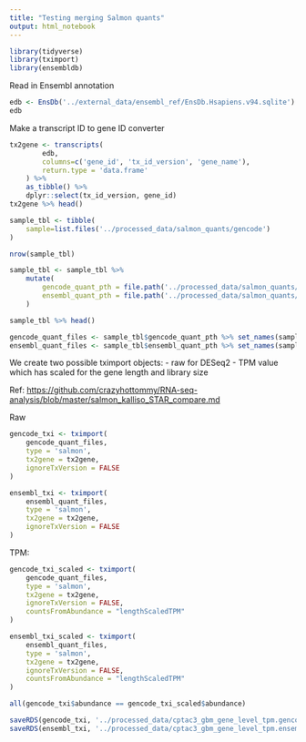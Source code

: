```yaml
---
title: "Testing merging Salmon quants"
output: html_notebook
---
```


```r
library(tidyverse)
library(tximport)
library(ensembldb)
```

Read in Ensembl annotation
```r
edb <- EnsDb('../external_data/ensembl_ref/EnsDb.Hsapiens.v94.sqlite')
edb
```


Make a transcript ID to gene ID converter
```r
tx2gene <- transcripts(
        edb, 
        columns=c('gene_id', 'tx_id_version', 'gene_name'), 
        return.type = 'data.frame'
    ) %>%
    as_tibble() %>%
    dplyr::select(tx_id_version, gene_id)
tx2gene %>% head()
```

```r
sample_tbl <- tibble(
    sample=list.files('../processed_data/salmon_quants/gencode')
)

nrow(sample_tbl)
```


```r
sample_tbl <- sample_tbl %>%
    mutate(
        gencode_quant_pth = file.path('../processed_data/salmon_quants/gencode', sample, 'quant.sf'),
        ensembl_quant_pth = file.path('../processed_data/salmon_quants/ensembl', sample, 'quant.sf')
    )

sample_tbl %>% head()
```

```r
gencode_quant_files <- sample_tbl$gencode_quant_pth %>% set_names(sample_tbl$sample)
ensembl_quant_files <- sample_tbl$ensembl_quant_pth %>% set_names(sample_tbl$sample)
```


We create two possible tximport objects:
- raw for DESeq2
- TPM value which has scaled for the gene length and library size

Ref: <https://github.com/crazyhottommy/RNA-seq-analysis/blob/master/salmon_kalliso_STAR_compare.md>

Raw
```r
gencode_txi <- tximport(
    gencode_quant_files,
    type = 'salmon',
    tx2gene = tx2gene,
    ignoreTxVersion = FALSE
)

ensembl_txi <- tximport(
    ensembl_quant_files,
    type = 'salmon',
    tx2gene = tx2gene,
    ignoreTxVersion = FALSE
)
```


TPM:
```r
gencode_txi_scaled <- tximport(
    gencode_quant_files,
    type = 'salmon',
    tx2gene = tx2gene,
    ignoreTxVersion = FALSE,
    countsFromAbundance = "lengthScaledTPM"
)

ensembl_txi_scaled <- tximport(
    ensembl_quant_files,
    type = 'salmon',
    tx2gene = tx2gene,
    ignoreTxVersion = FALSE,
    countsFromAbundance = "lengthScaledTPM"
)
```

```r
all(gencode_txi$abundance == gencode_txi_scaled$abundance)
```

```r
saveRDS(gencode_txi, '../processed_data/cptac3_gbm_gene_level_tpm.gencode.rds')
saveRDS(ensembl_txi, '../processed_data/cptac3_gbm_gene_level_tpm.ensembl.rds')
```

